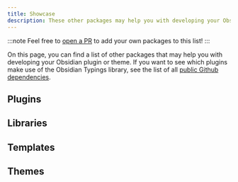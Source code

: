 ```yaml
---
title: Showcase
description: These other packages may help you with developing your Obsidian plugin.
---
```



:::note
Feel free to [open a PR](https://github.com/Fevol/obsidian-typings/edit/main/docs/src/content/docs/resources/showcase.mdx) to add your own packages to this list!
:::

On this page, you can find a list of other packages that may help you with developing your Obsidian plugin or theme.
If you want to see which plugins make use of the Obsidian Typings library, see the list of all [public Github dependencies](https://github.com/fevol/obsidian-typings/network/dependents).

## Plugins

<CardGrid>
    <LinkCard
        href="https://github.com/TfTHacker/obsidian42-brat"
        title="TfTHacker/obsidian42-brat"
        description="A plugin for reviewing and testing beta plugins and themes."
    />
    <LinkCard
        href="https://github.com/chrisgrieser/obsidian-theme-design-utilities"
        title="chrisgrieser/obsidian-theme-design-utilities"
        description="Provides utilities and quality-of-life features for theme designers."
    />
    <LinkCard
        href="https://github.com/pjeby/hot-reload"
        title="pjeby/hot-reload"
        description="Hot-reload your plugin in the Obsidian app on new builds."
    />
</CardGrid>


## Libraries

<CardGrid>
    <LinkCard
        href="https://github.com/obsidian-community/obsidian-community-lib"
        title="obsidian-community/obsidian-community-lib"
        description="An npm package of commonly used Obsidian plugin utilities."
    />
    <LinkCard
        href="https://github.com/mnaoumov/obsidian-dev-utils"
        title="mnaoumouv/obsidian-dev-utils"
        description="A collection of essential functions and CLI tools to streamline your development process."
    />
    <LinkCard
        href="https://github.com/Fevol/obsidian-database-library"
        title="Fevol/obsidian-database-library"
        description="A tiny library for creating persistent databases that stay in sync with the Obsidian vault."
    />
</CardGrid>


## Templates

<CardGrid>
    <LinkCard
        href="https://github.com/mnaoumov/generator-obsidian-plugin"
        title="mnaoumov/generator-obsidian-plugin"
        description="Quickly generate a plugin template using Yeoman."
    />
    <LinkCard
        href="https://github.com/Quorafind/Obsidian-Svelte-Starter"
        title="Quorafind/Obsidian-Svelte-Starter"
        description="A starter template for creating an Obsidian plugin with SvelteJS."
    />
    <LinkCard
        href="https://github.com/obsidian-community/obsidian-react-starter"
        title="obsidian-community/obsidian-react-starter"
        description="A starter template for creating an Obsidian plugin with ReactJS."
    />
    <LinkCard
        href="https://github.com/obsidian-community/obsidian-theme-template"
        title="obsidian-community/obsidian-theme-template"
        description="A starter template for creating an Obsidian theme."
    />
    <LinkCard
        href="https://github.com/rachtsingh/obsidian-rust-template"
        title="rachtsingh/obsidian-rust-template"
        description="A starting point for creating Rust-based Obsidian templates."
    />
</CardGrid>


## Themes

<CardGrid>
    <LinkCard
        href="https://github.com/obsidian-community/theme-dev-vault"
        title="obsidian-community/theme-dev-vault"
        description="An Obsidian vault to aid in theme development."
    />
</CardGrid>


